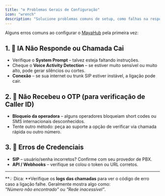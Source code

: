 ```yaml
---
title: "⚙️ Problemas Gerais de Configuração"
icon: "wrench"
description: "Solucione problemas comuns de setup, como falhas na resposta da IA, verificação OTP e erros de credenciais"
---
```


Alguns erros comuns ao configurar o [MayaHub](http://mayahub.ai) pela primeira vez:

## **1. 🤖 IA Não Responde ou Chamada Cai**

- Verifique o **System Prompt** – talvez esteja faltando instruções.
- Cheque o **Voice Activity Detection** – se estiver muito sensível ou muito alto, pode gerar silêncios ou cortes.
- **Conexão** – se sua internet ou trunk SIP estiver instável, a ligação pode cair.

## **2. 📲 Não Recebeu o OTP (para verificação de Caller ID)**

- **Bloqueio da operadora** – alguns operadores bloqueiam short codes ou SMS internacionais desconhecidos.
- Tente outro método: peça ao suporte a opção de verificar via chamada rápida ou outro número.

## **3. 🔐 Erros de Credenciais**

- **SIP** – usuário/senha incorretos? Confirme com seu provedor de PBX.
- **API / Webhooks** – verifique se colou o token ou URL corretos.

---

\*\*💡 Dica: \*\*Verifique os **logs das chamadas** para ver o código de erro caso a ligação falhe. Geralmente mostra algo como:\
_"Número não encontrado"_ ou _"Rede inacessível"_.